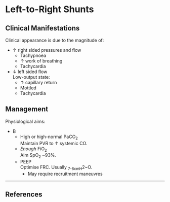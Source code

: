 # Left-to-Right Shunts


## Clinical Manifestations

Clinical appearance is due to the magnitude of:

* ↑ right sided pressures and flow
	* Tachypnoea
	* ↑ work of breathing
	* Tachycardia
* ↓ left sided flow  
Low-output state:
	* ↑ capillary return
	* Mottled
	* Tachycardia


## Management

Physiological aims:

* B
	* High or high-normal PaCO~2~  
	Maintain PVR to ↑ systemic CO.
	* *Enough* FiO~2~  
	Aim SpO~2~ ~93%.
	* PEEP  
	Optimise FRC. Usually ~7-8cmH~2~O.
		* May require recruitment maneuvres

---

## References

